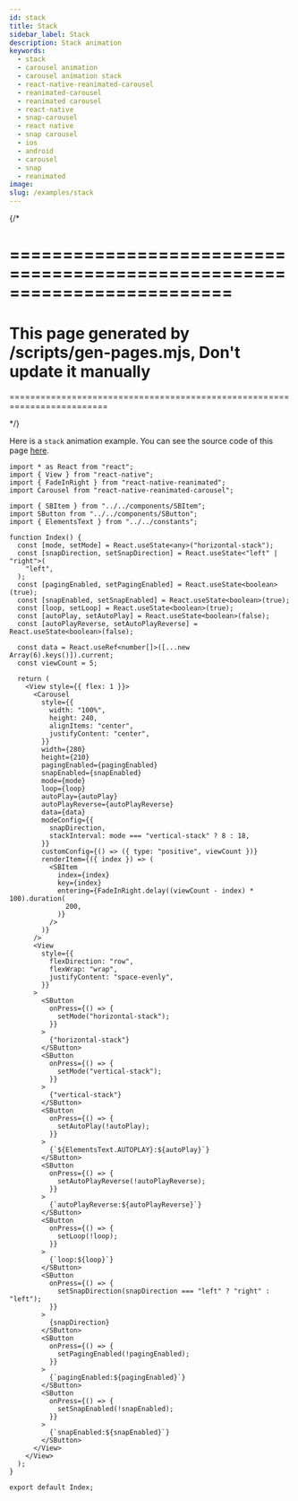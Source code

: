 ```yaml
---
id: stack
title: Stack
sidebar_label: Stack
description: Stack animation
keywords:
  - stack
  - carousel animation
  - carousel animation stack
  - react-native-reanimated-carousel
  - reanimated-carousel
  - reanimated carousel
  - react-native
  - snap-carousel
  - react native
  - snap carousel
  - ios
  - android
  - carousel
  - snap
  - reanimated
image:
slug: /examples/stack
---
```


{/\*

# =========================================================================

# This page generated by /scripts/gen-pages.mjs, Don't update it manually

=========================================================================

\*/}

Here is a `stack` animation example. You can see the source code of this page [here](https://github.com/dohooo/react-native-reanimated-carousel/blob/main/apps/app/src/pages/stack/index.tsx).


<Page page="stack" />

```tsx copy
import * as React from "react";
import { View } from "react-native";
import { FadeInRight } from "react-native-reanimated";
import Carousel from "react-native-reanimated-carousel";

import { SBItem } from "../../components/SBItem";
import SButton from "../../components/SButton";
import { ElementsText } from "../../constants";

function Index() {
  const [mode, setMode] = React.useState<any>("horizontal-stack");
  const [snapDirection, setSnapDirection] = React.useState<"left" | "right">(
    "left",
  );
  const [pagingEnabled, setPagingEnabled] = React.useState<boolean>(true);
  const [snapEnabled, setSnapEnabled] = React.useState<boolean>(true);
  const [loop, setLoop] = React.useState<boolean>(true);
  const [autoPlay, setAutoPlay] = React.useState<boolean>(false);
  const [autoPlayReverse, setAutoPlayReverse] = React.useState<boolean>(false);

  const data = React.useRef<number[]>([...new Array(6).keys()]).current;
  const viewCount = 5;

  return (
    <View style={{ flex: 1 }}>
      <Carousel
        style={{
          width: "100%",
          height: 240,
          alignItems: "center",
          justifyContent: "center",
        }}
        width={280}
        height={210}
        pagingEnabled={pagingEnabled}
        snapEnabled={snapEnabled}
        mode={mode}
        loop={loop}
        autoPlay={autoPlay}
        autoPlayReverse={autoPlayReverse}
        data={data}
        modeConfig={{
          snapDirection,
          stackInterval: mode === "vertical-stack" ? 8 : 18,
        }}
        customConfig={() => ({ type: "positive", viewCount })}
        renderItem={({ index }) => (
          <SBItem
            index={index}
            key={index}
            entering={FadeInRight.delay((viewCount - index) * 100).duration(
              200,
            )}
          />
        )}
      />
      <View
        style={{
          flexDirection: "row",
          flexWrap: "wrap",
          justifyContent: "space-evenly",
        }}
      >
        <SButton
          onPress={() => {
            setMode("horizontal-stack");
          }}
        >
          {"horizontal-stack"}
        </SButton>
        <SButton
          onPress={() => {
            setMode("vertical-stack");
          }}
        >
          {"vertical-stack"}
        </SButton>
        <SButton
          onPress={() => {
            setAutoPlay(!autoPlay);
          }}
        >
          {`${ElementsText.AUTOPLAY}:${autoPlay}`}
        </SButton>
        <SButton
          onPress={() => {
            setAutoPlayReverse(!autoPlayReverse);
          }}
        >
          {`autoPlayReverse:${autoPlayReverse}`}
        </SButton>
        <SButton
          onPress={() => {
            setLoop(!loop);
          }}
        >
          {`loop:${loop}`}
        </SButton>
        <SButton
          onPress={() => {
            setSnapDirection(snapDirection === "left" ? "right" : "left");
          }}
        >
          {snapDirection}
        </SButton>
        <SButton
          onPress={() => {
            setPagingEnabled(!pagingEnabled);
          }}
        >
          {`pagingEnabled:${pagingEnabled}`}
        </SButton>
        <SButton
          onPress={() => {
            setSnapEnabled(!snapEnabled);
          }}
        >
          {`snapEnabled:${snapEnabled}`}
        </SButton>
      </View>
    </View>
  );
}

export default Index;
```
